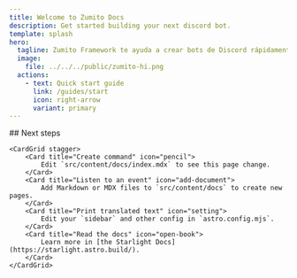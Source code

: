 ```yaml
---
title: Welcome to Zumito Docs
description: Get started building your next discord bot.
template: splash
hero:
  tagline: Zumito Framework te ayuda a crear bots de Discord rápidamente. Explora las guías esenciales para comenzar.
  image:
    file: ../../../public/zumito-hi.png
  actions:
    - text: Quick start guide
      link: /guides/start
      icon: right-arrow
      variant: primary
---
```



<div class="hidden">
	## Next steps

	<CardGrid stagger>
		<Card title="Create command" icon="pencil">
			Edit `src/content/docs/index.mdx` to see this page change.
		</Card>
		<Card title="Listen to an event" icon="add-document">
			Add Markdown or MDX files to `src/content/docs` to create new pages.
		</Card>
		<Card title="Print translated text" icon="setting">
			Edit your `sidebar` and other config in `astro.config.mjs`.
		</Card>
		<Card title="Read the docs" icon="open-book">
			Learn more in [the Starlight Docs](https://starlight.astro.build/).
		</Card>
	</CardGrid>
</div>
